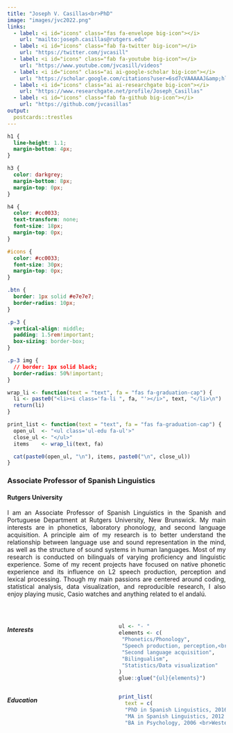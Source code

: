 ```yaml
---
title: "Joseph V. Casillas<br>PhD"
image: "images/jvc2022.png"
links:
  - label: <i id="icons" class="fas fa-envelope big-icon"></i>
    url: "mailto:joseph.casillas@rutgers.edu"
  - label: <i id="icons" class="fab fa-twitter big-icon"></i>
    url: "https://twitter.com/jvcasill"
  - label: <i id="icons" class="fab fa-youtube big-icon"></i>
    url: "https://www.youtube.com/jvcasill/videos"
  - label: <i id="icons" class="ai ai-google-scholar big-icon"></i>
    url: "https://scholar.google.com/citations?user=6sd7cVAAAAAJ&amp;hl"
  - label: <i id="icons" class="ai ai-researchgate big-icon"></i>
    url: "https://www.researchgate.net/profile/Joseph_Casillas"
  - label: <i id="icons" class="fab fa-github big-icon"></i>
    url: "https://github.com/jvcasillas"
output:
  postcards::trestles
---
```


<link rel="stylesheet" href="https://cdn.jsdelivr.net/gh/jpswalsh/academicons@1/css/academicons.min.css">

```css

h1 {
  line-height: 1.1;
  margin-bottom: 4px;
}

h3 {
  color: darkgrey;
  margin-bottom: 8px;
  margin-top: 0px;
}

h4 {
  color: #cc0033;
  text-transform: none;
  font-size: 18px;
  margin-top: 0px;
}

#icons {
  color: #cc0033;
  font-size: 30px;
  margin-top: 0px;
}

.btn {
  border: 1px solid #e7e7e7;
  border-radius: 10px;
}

.p-3 {
  vertical-align: middle;
  padding: 1.5rem!important;
  box-sizing: border-box;
}

.p-3 img {
  // border: 1px solid black;
  border-radius: 50%!important;
}

```

```r

wrap_li <- function(text = "text", fa = "fas fa-graduation-cap") {
  li <- paste0("<li><i class='fa-li ", fa, "'></i>", text, "</li>\n")
  return(li)
}

print_list <- function(text = "text", fa = "fas fa-graduation-cap") {
  open_ul  <- "<ul class='ul-edu fa-ul'>"
  close_ul <- "</ul>"
  items    <- wrap_li(text, fa)

  cat(paste0(open_ul, "\n"), items, paste0("\n", close_ul))
}

```

### Associate Professor of Spanish Linguistics

#### Rutgers University

<p align="justify">
I am an Associate Professor of Spanish Linguistics in the Spanish and Portuguese Department at Rutgers University, New Brunswick. 
My main interests are in phonetics, laboratory phonology, and second language acquisition. 
A principle aim of my research is to better understand the relationship between language use and sound representation in the mind, as well as the structure of sound systems in human languages. 
Most of my research is conducted on bilinguals of varying proficiency and linguistic experience. 
Some of my recent projects have focused on native phonetic experience and its influence on L2 speech production, perception and lexical processing. 
Though my main passions are centered around coding, statistical analysis, data visualization, and reproducible research, I also enjoy playing music, Casio watches and anything related to el andalú.
</p>


<br>

:::: {style="display: grid; grid-template-columns: 1fr 1fr; grid-column-gap: 10px;"}

::: {}

##### Interests

```r
ul <- "- "
elements <- c(
 "Phonetics/Phonology",
 "Speech production, perception,<br>spoken-word recognition",
 "Second language acquisition",
 "Bilingualism",
 "Statistics/Data visualization"
)
glue::glue("{ul}{elements}")
```

:::

::: {}

##### Education

```r
print_list(
  text = c(
  "PhD in Spanish Linguistics, 2016 <br>University of Arizona", 
  "MA in Spanish Linguistics, 2012 <br>University of Arizona", 
  "BA in Psychology, 2006 <br>Western Washington University"))
```

:::

::::
